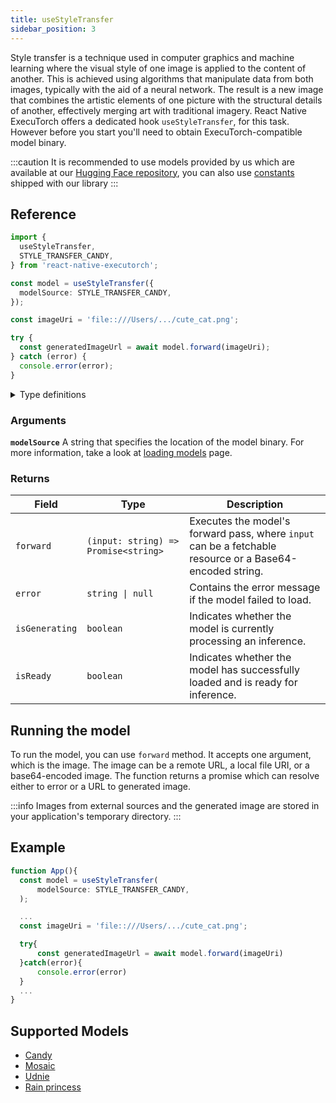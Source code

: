 ```yaml
---
title: useStyleTransfer
sidebar_position: 3
---
```


Style transfer is a technique used in computer graphics and machine learning where the visual style of one image is applied to the content of another. This is achieved using algorithms that manipulate data from both images, typically with the aid of a neural network. The result is a new image that combines the artistic elements of one picture with the structural details of another, effectively merging art with traditional imagery. React Native ExecuTorch offers a dedicated hook `useStyleTransfer`, for this task. However before you start you'll need to obtain ExecuTorch-compatible model binary.

:::caution
It is recommended to use models provided by us which are available at our [Hugging Face repository](https://huggingface.co/software-mansion/react-native-executorch-style-transfer-candy), you can also use [constants](https://github.com/software-mansion/react-native-executorch/tree/main/src/constants/modelUrls.ts) shipped with our library
:::

## Reference

```typescript
import {
  useStyleTransfer,
  STYLE_TRANSFER_CANDY,
} from 'react-native-executorch';

const model = useStyleTransfer({
  modelSource: STYLE_TRANSFER_CANDY,
});

const imageUri = 'file::///Users/.../cute_cat.png';

try {
  const generatedImageUrl = await model.forward(imageUri);
} catch (error) {
  console.error(error);
}
```

<details>
<summary>Type definitions</summary>

```typescript
interface StyleTransferModule {
  error: string | null;
  isReady: boolean;
  isGenerating: boolean;
  forward: (input: string) => Promise<string>;
}
```

</details>

### Arguments

**`modelSource`**
A string that specifies the location of the model binary. For more information, take a look at [loading models](../fundamentals/loading-models.md) page.

### Returns

| Field          | Type                                 | Description                                                                                              |
| -------------- | ------------------------------------ | -------------------------------------------------------------------------------------------------------- |
| `forward`      | `(input: string) => Promise<string>` | Executes the model's forward pass, where `input` can be a fetchable resource or a Base64-encoded string. |
| `error`        | <code>string &#124; null</code>      | Contains the error message if the model failed to load.                                                  |
| `isGenerating` | `boolean`                            | Indicates whether the model is currently processing an inference.                                        |
| `isReady`      | `boolean`                            | Indicates whether the model has successfully loaded and is ready for inference.                          |

## Running the model

To run the model, you can use `forward` method. It accepts one argument, which is the image. The image can be a remote URL, a local file URI, or a base64-encoded image. The function returns a promise which can resolve either to error or a URL to generated image.

:::info
Images from external sources and the generated image are stored in your application's temporary directory.
:::

## Example

```typescript
function App(){
  const model = useStyleTransfer(
      modelSource: STYLE_TRANSFER_CANDY,
  );

  ...
  const imageUri = 'file::///Users/.../cute_cat.png';

  try{
      const generatedImageUrl = await model.forward(imageUri)
  }catch(error){
      console.error(error)
  }
  ...
}
```

## Supported Models

- [Candy](https://github.com/pytorch/examples/tree/main/fast_neural_style)
- [Mosaic](https://github.com/pytorch/examples/tree/main/fast_neural_style)
- [Udnie](https://github.com/pytorch/examples/tree/main/fast_neural_style)
- [Rain princess](https://github.com/pytorch/examples/tree/main/fast_neural_style)
